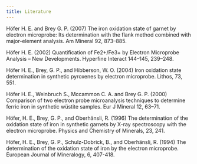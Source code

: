 ```yaml
---
title: Literature
---
```


Höfer H. E. and Brey G. P. (2007) The iron oxidation state of garnet by electron microprobe: Its determination with the flank method combined with major-element analysis. Am Mineral 92, 873–885.

Höfer H. E. (2002) Quantification of Fe2+/Fe3+ by Electron Microprobe Analysis – New Developments. Hyperfine Interact 144–145, 239–248.

Höfer H. E., Brey, G. P., and Hibberson, W. O. (2004) Iron oxidation state determination in synthetic pyroxenes by electron microprobe. Lithos, 73, 551.

Höfer H. E., Weinbruch S., Mccammon C. A. and Brey G. P. (2000) Comparison of two electron probe microanalysis techniques to determine ferric iron in synthetic wüstite samples. Eur J Mineral 12, 63–71.

Höfer, H. E., Brey, G. P., and Oberhänsli, R. (1996) The determination of the oxidation state of iron in synthetic garnets by X-ray spectroscopy with the electron microprobe. Physics and Chemistry of Minerals, 23, 241.

Höfer, H. E., Brey, G. P., Schulz-Dobrick, B., and Oberhänsli, R. (1994) The determination of the oxidation state of iron by the electron microprobe. European Journal of Mineralogy, 6, 407-418.